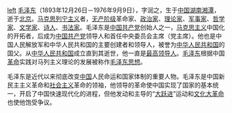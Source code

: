 [[文件:Mao_Zedong_portrait.jpg|left]]
[[毛泽东|毛泽东]]（1893年12月26日－1976年9月9日），字润之，生于[[中国|中国]][[湖南|湖南]][[湘潭|湘潭]]，逝于[[北京|北京]]。[[马克思列宁主义|马克思列宁主义]]者，[[无产阶级|无产阶级]]革命家、[[政治家|政治家]]、[[理论家|理论家]]、[[军事家|军事家]]、[[哲学家|哲学家]]、[[文学家|文学家]]、[[诗人|诗人]]、[[书法家|书法家]]。毛泽东是[[中国共产党|中国共产党]]创始人之一，[[马克思主义|马克思主义]]中国化的开拓者，后成为[[中国共产党|中国共产党]]领导人和首任中央委员会主席（党主席）。他也是中国人民解放军和中华人民共和国的主要创建者和领导人，被誉为[[中华人民共和国|中华人民共和国]]的国父。从[[中华人民共和国|中华人民共和国]]成立直到其逝世，他一直是[[最高领导人|最高领导人]]。[[毛泽东|毛泽东]]根据中国[[革命|革命]]实践对马列主义理论的发展被称作[[毛泽东思想|毛泽东思想]]。

毛泽东是近代以来彻底改变[[中国|中国]]人民命运和国家体制的重要人物。毛泽东是中国新民主主义革命和[[社会主义|社会主义]]革命的领袖，他领导的革命使中国实现了国家的基本统一，开启了中国快速现代化的进程，但他发动和主导的“[[大跃进|大跃进]]”运动和[[文化大革命|文化大革命]]也使他饱受争议。